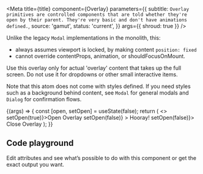 
<Meta
  title={title}
  component={Overlay}
  parameters={{
    subtitle: `Overlay primitives are controlled components that are told whether they're open by their parent. They're very basic and don't have animations defined.`,
    source: 'gamut',
    status: 'current',
  }}
  args={{ shroud: true }}
/>

Unlike the legacy `Modal` implementations in the monolith, this:

- always assumes viewport is locked, by making content `position: fixed`
- cannot override contentProps, animation, or shouldFocusOnMount.

Use this overlay only for actual 'overlay' content that takes
up the full screen. Do not use it for dropdowns or other small
interactive items.

Note that this atom does not come with styles defined. If you need styles such as
a background behind content, see `Modal` for general modals and `Dialog` for confirmation flows.

<Canvas>
  <Story name="Overlay">
    {(args) => {
      const [open, setOpen] = useState(false);
      return (
        <>
          <FillButton onClick={() => setOpen(true)}>Open Overlay</FillButton>
          <FlexBox>
            <Overlay
              {...args}
              clickOutsideCloses
              isOpen={open}
              onRequestClose={() => setOpen(false)}
            >
              <FlexBox>
                <Text size={48}>Hooray!</Text>
                <FillButton onClick={() => setOpen(false)}>
                  Close Overlay
                </FillButton>
              </FlexBox>
            </Overlay>
          </FlexBox>
        </>
      );
    }}
  </Story>
</Canvas>

## Code playground

Edit attributes and see what’s possible to do with this component or get the exact output you want.

<PropsTable story="Overlay" />
